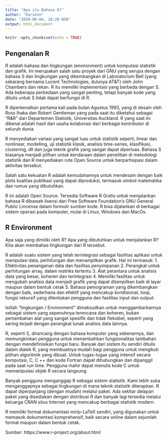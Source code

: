 ```yaml
---
title: "Apa itu Bahasa R?"
author: "Darsono" 
date: "2020-06-04, 10:20 WIB"
output: html_document
---
```


```r
knitr::opts_chunk$set(echo = TRUE)
```

## Pengenalan R
R adalah bahasa dan lingkungan (environment) untuk komputasi statistik dan grafik. Ini merupakan salah satu proyek dari GNU yang serupa dengan bahasa S dan lingkungan yang dikembangkan di Laboratorium Bell (yang sekarang bernama Lucent Technologies, dulunya AT&T) oleh John Chambers dan rekan. R itu memiliki implementasi yang berbeda dengan S. Ada beberapa perbedaan yang sangat penting, tetapi banyak kode yang ditulis untuk S tidak dapat berfungsi di R. 

R diperkenalkan pertama kali pada bulan Agustus 1993, yang di desain oleh Ross Ihaka dan Robert Gentleman yang pada saat itu diketahui sebagai "R&R" dari Departemen Statistik, Universitas Auckland. R yang saat ini dikenal adalah hasil dari usaha kolaborasi dari berbagai kontributor di seluruh dunia.

R menyediakan variasi yang sangat luas untuk statistik seperti, linear dan nonlinear, modelling, uji statistik klasik, analisis time-series, klasifikasi, clustering, dll dan juga teknik grafik yang sangat dapat diperluas. Bahasa S biasanya menjadi pilihan untuk kendaraan dalam penelitian di metodologi statistik dan R menyediakan rute Open Source untuk berpartisipasi dalam aktivitas tersebut.

Salah satu kekuatan R adalah kemudahannya untuk mendesain dengan baik plots kualitas publikasi yang dapat diproduksi, termasuk simbol matematika dan rumus yang dibutuhkan. 

R ini adalah Open Source. Tersedia Software R Gratis untuk menjalankan bahasa R dibawah lisensi dari Free Software Foundation's GNU General Public Lincense dalam formulir sumber kode. R bisa dijalankan di berbagai sistem operasi pada komputer, mulai di Linux, Windows dan MacOs.


## R Environment
Apa saja yang dimiliki oleh R? 
Apa yang dibutuhkan untuk menjalankan R?
Kita akan membahas lingkungan dari R tersebut.

R adalah suatu sistem yang telah terintegrasi sebagai fasilitas aplikasi untuk manipulasi data, perhitungan dan menampilkan grafik. Hal ini termasuk:
1. Efektivitas penanganan data dan fasilitas penyimpanan
2. Perangkat untuk perhitungan array, dalam matriks tertentu
3. Alat perantara untuk analisis data yang besar, koheren dan terintegrasi
4. Memiliki fasilitas untuk mengubah analisis data menjadi grafik yang dapat ditampilkan baik di layar maupun dalam bentuk cetak
5. Bahasa pemograman yang dikembangkan dengan baik, sederhana dan efektif yang mencakup kondisional, loop, fungsi rekursif yang ditentukan pengguna dan fasilitas input dan output.

Istilah "lingkungan / Environment" dimaksudkan untuk menggambarkannya sebagai sistem yang sepenuhnya terencana dan koheren, bukan pertambahan alat yang sangat spesifik dan tidak fleksibel, seperti yang sering terjadi dengan perangkat lunak analisis data lainnya.

R, seperti S, dirancang dengan bahasa komputer yang sebenarnya, dan memungkinkan pengguna untuk menambahkan fungsionalitas tambahan dengan mendefinisikan fungsi baru. Banyak dari sistem itu sendiri ditulis dalam dialek R, yang membuatnya mudah bagi pengguna untuk mengikuti pilihan algoritmik yang dibuat. Untuk tugas-tugas yang intensif secara komputasi, C, C ++ dan kode Fortran dapat dihubungkan dan dipanggil pada saat run time. Pengguna mahir dapat menulis kode C untuk memanipulasi objek R secara langsung.

Banyak pengguna menganggap R sebagai sistem statistik. Kami lebih suka menganggapnya sebagai lingkungan di mana teknik statistik diterapkan. R dapat diperpanjang (dengan mudah) melalui paket. Ada sekitar delapan paket yang disediakan dengan distribusi R dan banyak lagi tersedia melalui keluarga CRAN situs Internet yang mencakup berbagai statistik modern.

R memiliki format dokumentasi mirip-LaTeX sendiri, yang digunakan untuk memasok dokumentasi komprehensif, baik secara online dalam sejumlah format maupun dalam bentuk cetak.


Sumber: https://www.r-project.org/about.html
